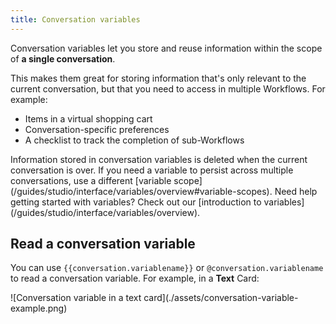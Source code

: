 ```yaml
---
title: Conversation variables
---
```


Conversation variables let you store and reuse information within the scope of **a single conversation**.

This makes them great for storing information that's only relevant to the current conversation, but that you need to access in multiple Workflows. For example:

- Items in a virtual shopping cart
- Conversation-specific preferences
- A checklist to track the completion of sub-Workflows

<Note>
Information stored in conversation variables is deleted when the current conversation is over. If you need a variable to persist across multiple conversations, use a different [variable scope](/guides/studio/interface/variables/overview#variable-scopes).
</Note>

<Tip>
    Need help getting started with variables? Check out our [introduction to variables](/guides/studio/interface/variables/overview).
</Tip>

## Read a conversation variable

You can use `{{conversation.variablename}}` or `@conversation.variablename` to read a conversation variable. For example, in a **Text** Card:

<Frame>
![Conversation variable in a text card](./assets/conversation-variable-example.png)
</Frame>
